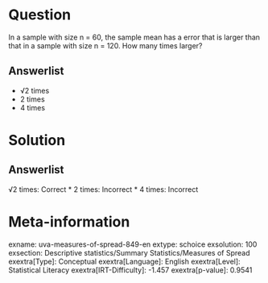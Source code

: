 Question
========

In a sample with size n = 60, the sample mean has a \standard error that is larger than that in a sample with size n
= 120. How many times larger?

Answerlist
----------

* √2 times
* 2 times
* 4 times

Solution
========

Answerlist
----------

√2 times: Correct
* 2 times: Incorrect
* 4 times: Incorrect

Meta-information
================
exname: uva-measures-of-spread-849-en
extype: schoice
exsolution: 100
exsection: Descriptive statistics/Summary Statistics/Measures of Spread
exextra[Type]: Conceptual
exextra[Language]: English
exextra[Level]: Statistical Literacy
exextra[IRT-Difficulty]: -1.457
exextra[p-value]: 0.9541
